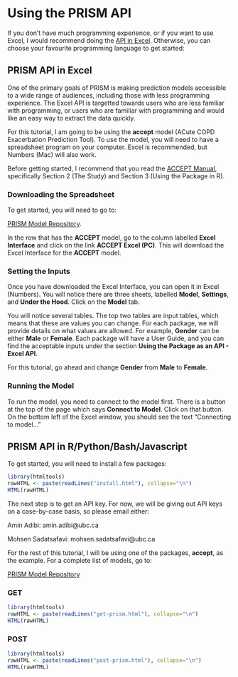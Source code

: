 
# Using the PRISM API {#using-prism}

If you don't have much programming experience, or if you want to use Excel, I would recommend doing the [API in Excel](#api-in-excel). Otherwise, you can choose your favourite programming language to get started:

<!-- ```{r links, eval=TRUE, echo=FALSE} -->
<!-- library(htmltools) -->
<!-- rawHTML <- paste(readLines("link-buttons.html"), collapse="\n") -->
<!-- HTML(rawHTML) -->
<!-- ``` -->

## PRISM API in Excel {#api-in-excel}

One of the primary goals of PRISM is making prediction models accessible to a wide range of audiences, including those with less programming experience. The Excel API is targetted towards users who are less familiar with programming, or users who are familiar with programming and would like an easy way to extract the data quickly. 

For this tutorial, I am going to be using the **accept** model (ACute COPD Exacerbation Prediction Tool). To use the model, you will need to have a spreadsheet program on your computer. Excel is recommended, but Numbers (Mac) will also work. 

Before getting started, I recommend that you read the [ACCEPT Manual](https://resplab.github.io/acceptManual/section-introduction.html), specifically Section 2 (The Study) and Section 3 (Using the Package in R).

### Downloading the Spreadsheet {-}

To get started, you will need to go to: 

[PRISM Model Repository](http://resp.core.ubc.ca/ipress/prism). 

In the row that has the **ACCEPT** model, go to the column labelled **Excel Interface** and click on the link **ACCEPT Excel (PC)**. This will download the Excel Interface for the **ACCEPT** model. 

### Setting the Inputs {-}

Once you have downloaded the Excel Interface, you can open it in Excel (Numbers). You will notice there are three sheets, labelled **Model**, **Settings**, and **Under the Hood**. Click on the **Model** tab. 

You will notice several tables. The top two tables are input tables, which means that these are values you can change. For each package, we will provide details on what values are allowed. For example, **Gender** can be either **Male** or **Female**. Each package will have a User Guide, and you can find the acceptable inputs under the section **Using the Package as an API - Excel API**.

For this tutorial, go ahead and change **Gender** from **Male** to **Female**. 

### Running the Model {-}

To run the model, you need to connect to the model first. There is a button at the top of the page which says **Connect to Model**. Click on that button. On the bottom left of the Excel window, you should see the text "Connecting to model..."


## PRISM API in R/Python/Bash/Javascript {#api-in-R}

To get started, you will need to install a few packages:

```r
library(htmltools)
rawHTML <- paste(readLines("install.html"), collapse="\n")
HTML(rawHTML)
```

The next step is to get an API key. For now, we will be giving out API keys on a case-by-case basis, so please email either:

Amin Adibi: amin.adibi@ubc.ca 

Mohsen Sadatsafavi: mohsen.sadatsafavi@ubc.ca

For the rest of this tutorial, I will be using one of the packages, **accept**, as the example. For a complete list of models, go to:

[PRISM Model Repository](http://resp.core.ubc.ca/ipress/prism)

### GET {-}

```r
library(htmltools)
rawHTML <- paste(readLines("get-prism.html"), collapse="\n")
HTML(rawHTML)
```

### POST {-}

```r
library(htmltools)
rawHTML <- paste(readLines("post-prism.html"), collapse="\n")
HTML(rawHTML)
```





